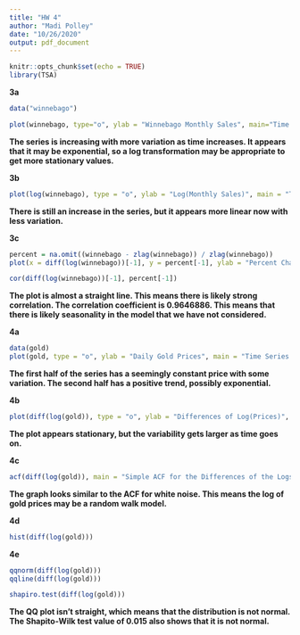 ---
title: "HW 4"
author: "Madi Polley"
date: "10/26/2020"
output: pdf_document
---

```{r setup, include=FALSE}
knitr::opts_chunk$set(echo = TRUE)
library(TSA)
```

**3a**

```{r}
data("winnebago")

plot(winnebago, type="o", ylab = "Winnebago Monthly Sales", main="Time Series of Monthly Unit Sales of RVs from Winnebago")
```

**The series is increasing with more variation as time increases. It appears that it may be exponential, so a log transformation may be appropriate to get more stationary values.**

**3b**

```{r}
plot(log(winnebago), type = "o", ylab = "Log(Monthly Sales)", main = "Time Series of Log( Monthly Unit Sales of RVs from Winnebago)")
```

**There is still an increase in the series, but it appears more linear now with less variation.**

**3c**

```{r}
percent = na.omit((winnebago - zlag(winnebago)) / zlag(winnebago))
plot(x = diff(log(winnebago))[-1], y = percent[-1], ylab = "Percent Change", xlab = "Difference of Logs")

cor(diff(log(winnebago))[-1], percent[-1])
```

**The plot is almost a straight line. This means there is likely strong correlation. The correlation coefficient is 0.9646886. This means that there is likely seasonality in the model that we have not considered.**

**4a**

```{r}
data(gold)
plot(gold, type = "o", ylab = "Daily Gold Prices", main = "Time Series of Daily Prices of Gold for the 252 Trading Days in 2005")
```

**The first half of the series has a seemingly constant price with some variation. The second half has a positive trend, possibly exponential.**

**4b**

```{r}
plot(diff(log(gold)), type = "o", ylab = "Differences of Log(Prices)", main = "Time Series of Log( Daily Price of Gold for the 252 Trading Days in 2005)")
```

**The plot appears stationary, but the variability gets larger as time goes on.**

**4c**

```{r}
acf(diff(log(gold)), main = "Simple ACF for the Differences of the Logs")
```

**The graph looks similar to the ACF for white noise. This means the log of gold prices may be a random walk model.**

**4d**

```{r}
hist(diff(log(gold)))
```

**4e**

```{r}
qqnorm(diff(log(gold)))
qqline(diff(log(gold)))

shapiro.test(diff(log(gold)))
```

**The QQ plot isn't straight, which means that the distribution is not normal. The Shapito-Wilk test value of 0.015 also shows that it is not normal.**